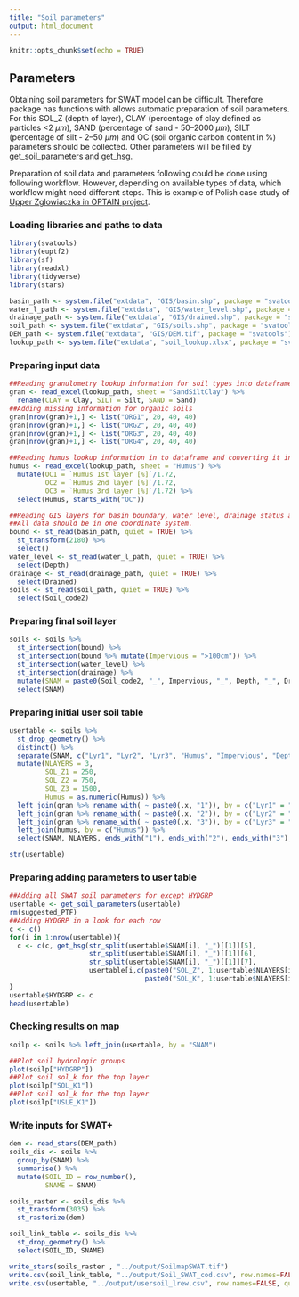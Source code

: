 ```yaml
---
title: "Soil parameters"
output: html_document
---
```


```r
knitr::opts_chunk$set(echo = TRUE)
```

## Parameters

Obtaining soil parameters for SWAT model can be difficult. Therefore package has functions with allows automatic preparation of soil parameters. For this SOL_Z (depth of layer), CLAY (percentage of clay defined as particles <2 $\mu m$), SAND (percentage of sand - 50–2000 $\mu m$), SILT (percentage of silt  - 2–50 $\mu m$) and OC (soil organic carbon content in %) parameters should be collected. Other parameters will be filled by [get_soil_parameters ](../reference/get_soil_parameters.html) and [get_hsg ](../reference/get_hsg.html). 

Preparation of soil data and parameters following could be done using following workflow. However, depending on available types of data, which workflow might need different steps. This is example of Polish case study of [Upper Zglowiaczka in OPTAIN project](https://www.optain.eu/case-studies-and-actors-involvement/upper-zglowiaczka). 

### Loading libraries and paths to data

```r
library(svatools)
library(euptf2)
library(sf)
library(readxl)
library(tidyverse)
library(stars)

basin_path <- system.file("extdata", "GIS/basin.shp", package = "svatools")
water_l_path <- system.file("extdata", "GIS/water_level.shp", package = "svatools")
drainage_path <- system.file("extdata", "GIS/drained.shp", package = "svatools")
soil_path <- system.file("extdata", "GIS/soils.shp", package = "svatools")
DEM_path <- system.file("extdata", "GIS/DEM.tif", package = "svatools")
lookup_path <- system.file("extdata", "soil_lookup.xlsx", package = "svatools")
```

### Preparing input data

```r
##Reading granulometry lookup information for soil types into dataframe
gran <- read_excel(lookup_path, sheet = "SandSiltClay") %>% 
  rename(CLAY = Clay, SILT = Silt, SAND = Sand)
##Adding missing information for organic soils
gran[nrow(gran)+1,] <- list("ORG1", 20, 40, 40)
gran[nrow(gran)+1,] <- list("ORG2", 20, 40, 40)
gran[nrow(gran)+1,] <- list("ORG3", 20, 40, 40)
gran[nrow(gran)+1,] <- list("ORG4", 20, 40, 40)

##Reading humus lookup information in to dataframe and converting it into organic carbon %.
humus <- read_excel(lookup_path, sheet = "Humus") %>% 
  mutate(OC1 = `Humus 1st layer [%]`/1.72,
         OC2 = `Humus 2nd layer [%]`/1.72,
         OC3 = `Humus 3rd layer [%]`/1.72) %>% 
  select(Humus, starts_with("OC"))

##Reading GIS layers for basin boundary, water level, drainage status and soils (with "Soil_code2" column here representing soil types).
##All data should be in one coordinate system.
bound <- st_read(basin_path, quiet = TRUE) %>% 
  st_transform(2180) %>% 
  select()
water_level <- st_read(water_l_path, quiet = TRUE) %>% 
  select(Depth)
drainage <- st_read(drainage_path, quiet = TRUE) %>% 
  select(Drained)
soils <- st_read(soil_path, quiet = TRUE) %>% 
  select(Soil_code2)


```

### Preparing final soil layer

```r
soils <- soils %>% 
  st_intersection(bound) %>% 
  st_intersection(bound %>% mutate(Impervious = ">100cm")) %>%
  st_intersection(water_level) %>% 
  st_intersection(drainage) %>% 
  mutate(SNAM = paste0(Soil_code2, "_", Impervious, "_", Depth, "_", Drained)) %>% 
  select(SNAM) 
```

### Preparing initial user soil table

```r
usertable <- soils %>% 
  st_drop_geometry() %>% 
  distinct() %>% 
  separate(SNAM, c("Lyr1", "Lyr2", "Lyr3", "Humus", "Impervious", "Depth", "Drained"), "_", remove = FALSE) %>% 
  mutate(NLAYERS = 3, 
         SOL_Z1 = 250,
         SOL_Z2 = 750,
         SOL_Z3 = 1500,
         Humus = as.numeric(Humus)) %>% 
  left_join(gran %>% rename_with( ~ paste0(.x, "1")), by = c("Lyr1" = "Texture EN1")) %>% 
  left_join(gran %>% rename_with( ~ paste0(.x, "2")), by = c("Lyr2" = "Texture EN2")) %>% 
  left_join(gran %>% rename_with( ~ paste0(.x, "3")), by = c("Lyr3" = "Texture EN3")) %>% 
  left_join(humus, by = c("Humus")) %>% 
  select(SNAM, NLAYERS, ends_with("1"), ends_with("2"), ends_with("3"), -starts_with("Lyr")) 

str(usertable)
```

### Preparing adding parameters to user table
```r
##Adding all SWAT soil parameters for except HYDGRP  
usertable <- get_soil_parameters(usertable)
rm(suggested_PTF)
##Adding HYDGRP in a look for each row
c <- c()
for(i in 1:nrow(usertable)){
  c <- c(c, get_hsg(str_split(usertable$SNAM[i], "_")[[1]][5],
                    str_split(usertable$SNAM[i], "_")[[1]][6], 
                    str_split(usertable$SNAM[i], "_")[[1]][7], 
                    usertable[i,c(paste0("SOL_Z", 1:usertable$NLAYERS[i]),
                                  paste0("SOL_K", 1:usertable$NLAYERS[i]))]))
}
usertable$HYDGRP <- c
head(usertable)
```

### Checking results on map
```r
soilp <- soils %>% left_join(usertable, by = "SNAM") 

##Plot soil hydrologic groups
plot(soilp["HYDGRP"])
##Plot soil sol_k for the top layer
plot(soilp["SOL_K1"])
##Plot soil sol_k for the top layer
plot(soilp["USLE_K1"])
```

### Write inputs for SWAT+

```r

dem <- read_stars(DEM_path)
soils_dis <- soils %>% 
  group_by(SNAM) %>% 
  summarise() %>% 
  mutate(SOIL_ID = row_number(),
         SNAME = SNAM)

soils_raster <- soils_dis %>% 
  st_transform(3035) %>% 
  st_rasterize(dem)

soil_link_table <- soils_dis %>% 
  st_drop_geometry() %>% 
  select(SOIL_ID, SNAME)

write_stars(soils_raster , "../output/SoilmapSWAT.tif")
write.csv(soil_link_table, "../output/Soil_SWAT_cod.csv", row.names=FALSE, quote=FALSE)
write.csv(usertable, "../output/usersoil_lrew.csv", row.names=FALSE, quote=FALSE)

```


